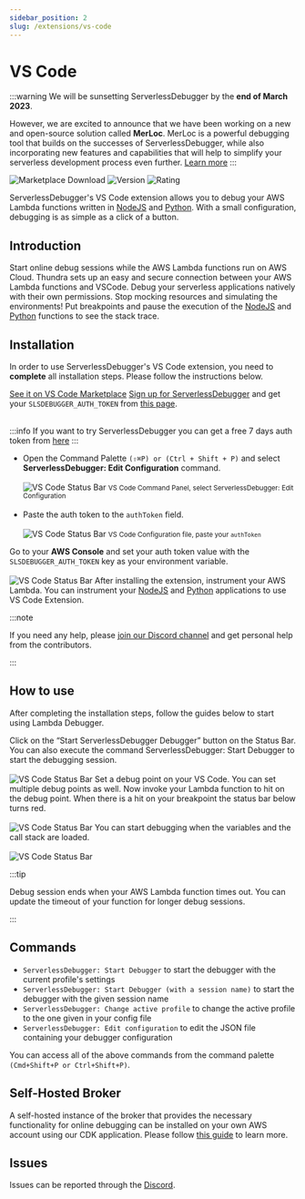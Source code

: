 ```yaml
---
sidebar_position: 2
slug: /extensions/vs-code
---
```


# VS Code
:::warning
We will be sunsetting ServerlessDebugger by the **end of March 2023**. 

However, we are excited to announce that we have been working on a new and open-source solution called **MerLoc**. MerLoc is a powerful debugging tool that builds on the successes of ServerlessDebugger, while also incorporating new features and capabilities that will help to simplify your serverless development process even further.
 [Learn more](https://www.serverlessdebugger.com/blog/serverlessdebugger-is-sunsetting-for-the-good)
:::

![Marketplace Download](https://vsmarketplacebadge.apphb.com/downloads-short/thundra.thundra-debugger.svg)
![Version](https://vsmarketplacebadge.apphb.com/version-short/thundra.thundra-debugger.svg)
![Rating](https://vsmarketplacebadge.apphb.com/rating-short/thundra.thundra-debugger.svg)

ServerlessDebugger's VS Code extension allows you to debug your AWS Lambda functions written in [NodeJS](/configuration/nodejs) and [Python](/configuration/python). With a small configuration, debugging is as simple as a click of a button.

## Introduction 
Start online debug sessions while the AWS Lambda functions run on AWS Cloud. Thundra sets up an 
easy and secure connection between your AWS Lambda functions and VSCode. Debug your serverless 
applications natively with their own permissions. Stop mocking resources and simulating the environments! 
Put breakpoints and pause the execution of the [NodeJS](/configuration/nodejs) and [Python](/configuration/python) functions to see the stack trace.

## Installation
In order to use ServerlessDebugger's VS Code extension, you need to **complete** all installation steps. Please follow the instructions below. 


<Container>
  <Step step="1" stepHeader="Install the extension from the marketplace">
    <a href="https://marketplace.visualstudio.com/items?itemName=thundra.thundra-debugger">See it on VS Code Marketplace</a>
  </Step>
  <Step step="2" stepHeader="Get your Debug Token">
    <a href="https://app.serverlessdebugger.com">
    Sign up for ServerlessDebugger</a> and get your <code>SLSDEBUGGER_AUTH_TOKEN</code> from <a href="https://app.serverlessdebugger.com/debug">this page</a>.
    <br/><br/>

:::info
If you want to try ServerlessDebugger you can get a free 7 days auth token from [here](https://app.serverlessdebugger.com/request-token)
:::


  </Step>
  <Step step="3" stepHeader="Edit VS Code and AWS Environment variables">
  <ul>
    <li>
      Open the Command Palette <code>(⇧⌘P) or (Ctrl + Shift + P)</code> and select <strong>ServerlessDebugger: Edit Configuration</strong> command.
      <br/><br/>
      <img src='/img/vscode-commands.png' alt="VS Code Status Bar" />
      <small>VS Code Command Panel, select ServerlessDebugger: Edit Configuration</small>
      <br/><br/>
    </li>
    <li>
      Paste the auth token to the <code>authToken</code> field.
      <br/><br/>
      <img src='/img/vscode-configfile.png' alt="VS Code Status Bar" />
      <small>VS Code Configuration file, paste your <code>authToken</code></small>
    </li>
  </ul>
  </Step>
  <Step step="4" stepHeader="Edit AWS Environment variables">
    Go to your <strong>AWS Console</strong> and set your auth token value with the <code>SLSDEBUGGER_AUTH_TOKEN</code> key as your environment variable.
    <br/><br/>
    <img src='/img/awsconsole-authtoken.png' alt="VS Code Status Bar" />
  </Step>
  <Step step="5" stepHeader="Instrument your function">
    After installing the extension, instrument your AWS Lambda. You can instrument your <a href="/configuration/nodejs">NodeJS</a> and <a href="/configuration/python">Python</a> applications to use VS Code Extension.
  </Step>
</Container> 

:::note

If you need any help, please [join our Discord channel](https://www.serverlessdebugger.com/discord-invitation) and get personal help from the contributors. 

:::

## How to use

After completing the installation steps, follow the guides below to start using Lambda Debugger.

<Container>
  <Step step="▶️" stepHeader="Start debugger">
    Click on the “Start ServerlessDebugger Debugger” button on the Status Bar. You can also execute the command ServerlessDebugger: Start Debugger to start the debugging session.
    <br/><br/>
    <img src='/img/vscode-status-bar.png' alt="VS Code Status Bar" />
  </Step>
  <Step step="🛑" stepHeader="Set a breakpoint">
    Set a debug point on your VS Code. You can set multiple debug points as well.
  </Step>
  <Step step="⚡️" stepHeader="Invoke your function">
    Now invoke your Lambda function to hit on the debug point. When there is a hit on your breakpoint the status bar below turns red.
    <br/><br/>
    <img src='/img/vscode-connected.png' alt="VS Code Status Bar" />
  </Step>
  <Step step="🔍" stepHeader="Happy debugging!">
    You can start debugging when the variables and the call stack are loaded.
    <br/><br/>
    <img src='/img/vscode-variables.png' alt="VS Code Status Bar" />
  </Step>
</Container>    

:::tip

Debug session ends when your AWS Lambda function times out. You can update the timeout of your function for longer debug sessions.

:::

## Commands

- ```ServerlessDebugger: Start Debugger``` to start the debugger with the current profile's settings
- ```ServerlessDebugger: Start Debugger (with a session name)``` to start the debugger with the given session name
- ```ServerlessDebugger: Change active profile``` to change the active profile to the one given in your config file
- ```ServerlessDebugger: Edit configuration``` to edit the JSON file containing your debugger configuration

You can access all of the above commands from the command palette ```(Cmd+Shift+P or Ctrl+Shift+P)```.

## Self-Hosted Broker

A self-hosted instance of the broker that provides the necessary functionality for online debugging can be installed 
on your own AWS account using our CDK application. Please follow [this guide](/self-hosted-broker/aws-cdk) to learn more.

## Issues

Issues can be reported through the [Discord](https://www.serverlessdebugger.com/discord-invitation).